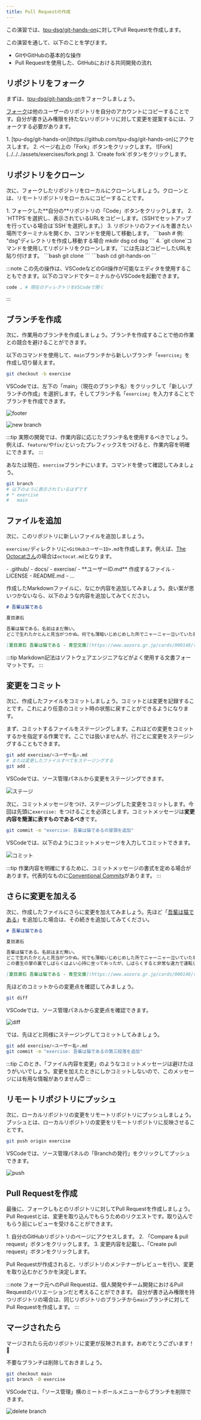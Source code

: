 ```yaml
---
title: Pull Requestの作成
---
```



この演習では、[tpu-dsg/git-hands-on](https://github.com/tpu-dsg/git-hands-on)に対してPull Requestを作成します。

この演習を通して、以下のことを学びます。

- GitやGitHubの基本的な操作
- Pull Requestを使用した、GitHubにおける共同開発の流れ

## リポジトリをフォーク

まずは、[tpu-dsg/git-hands-on](https://github.com/tpu-dsg/git-hands-on)をフォークしましょう。

[フォーク](https://docs.github.com/ja/pull-requests/collaborating-with-pull-requests/working-with-forks/fork-a-repo)は他のユーザーのリポジトリを自分のアカウントにコピーすることです。自分が書き込み権限を持たないリポジトリに対して変更を提案するには、フォークする必要があります。

<Steps>
  1. [tpu-dsg/git-hands-on](https://github.com/tpu-dsg/git-hands-on)にアクセスします。
  2. ページ右上の「Fork」ボタンをクリックします。
  ![Fork](../../../assets/exercises/fork.png) 
  3. `Create fork`ボタンをクリックします。
</Steps>

## リポジトリをクローン

次に、フォークしたリポジトリをローカルにクローンしましょう。クローンとは、リモートリポジトリをローカルにコピーすることです。

<Steps>
1. フォークした**自分の**リポジトリの「Code」ボタンをクリックします。
2. `HTTPS`を選択し、表示されているURLをコピーします。（SSHでセットアップを行っている場合は`SSH`を選択します。）
3. リポジトリのファイルを置きたい場所でターミナルを開くか、コマンドを使用して移動します。
   ```bash
   # 例: "dsg"ディレクトリを作成し移動する場合
   mkdir dsg
   cd dsg
   ```
4. `git clone`コマンドを使用してリポジトリをクローンします。`<URL>`には先ほどコピーしたURLを貼り付けます。
   ```bash
   git clone <URL>
   ```
   ```bash
   cd git-hands-on
   ```
</Steps>

:::note
この先の操作は、VSCodeなどのGit操作が可能なエディタを使用することもできます。以下のコマンドでターミナルからVSCodeを起動できます。

```bash
code . # 現在のディレクトリをVSCodeで開く
```

:::

## ブランチを作成

次に、作業用のブランチを作成しましょう。ブランチを作成することで他の作業との競合を避けることができます。

以下のコマンドを使用して、`main`ブランチから新しいブランチ「`exercise`」を作成し切り替えます。

```bash
git checkout -b exercise
```

VSCodeでは、左下の「main」（現在のブランチ名）をクリックして「新しいブランチの作成」を選択します。そしてブランチ名「`exercise`」を入力することでブランチを作成できます。

![footer](../../../assets/exercises/vscode-footer.png)

![new branch](../../../assets/exercises/new-branch.png)

:::tip
実際の開発では、作業内容に応じたブランチ名を使用するべきでしょう。例えば、`feature/`や`fix/`といったプレフィックスをつけると、作業内容を明確にできます。
:::

あなたは現在、`exercise`ブランチにいます。コマンドを使って確認してみましょう。

```bash
git branch
# 以下のように表示されているはずです
# * exercise
#   main
```

## ファイルを追加

次に、このリポジトリに新しいファイルを追加しましょう。

`exercise/`ディレクトリに`<GitHubユーザーID>.md`を作成します。例えば、[The Octocatさん](https://github.com/octocat)の場合は`octocat.md`となります。

<FileTree>
  - .github/ 
  - docs/ 
  - exercise/ 
    - **ユーザーID.md** 作成するファイル - LICENSE
  - README.md 
  - ...
</FileTree>

作成したMarkdownファイルに、なにか内容を追加してみましょう。良い案が思いつかないなら、以下のような内容を追加してみてください。

```markdown title="<ユーザーID>.md"
# 吾輩は猫である

夏目漱石

吾輩は猫である。名前はまだ無い。
どこで生れたかとんと見当がつかぬ。何でも薄暗いじめじめした所でニャーニャー泣いていた事だけは記憶している。吾輩はここで始めて人間というものを見た。しかもあとで聞くとそれは書生という人間中で一番獰悪な種族であったそうだ。この書生というのは時々我々を捕えて煮て食うという話である。しかしその当時は何という考もなかったから別段恐しいとも思わなかった。ただ彼の掌に載せられてスーと持ち上げられた時何だかフワフワした感じがあったばかりである。掌の上で少し落ちついて書生の顔を見たのがいわゆる人間というものの見始であろう。この時妙なものだと思った感じが今でも残っている。第一毛をもって装飾されべきはずの顔がつるつるしてまるで薬缶だ。その後猫にもだいぶ逢ったがこんな片輪には一度も出会わした事がない。のみならず顔の真中があまりに突起している。そうしてその穴の中から時々ぷうぷうと煙を吹く。どうも咽せぽくて実に弱った。これが人間の飲む煙草というものである事はようやくこの頃知った。

[夏目漱石 吾輩は猫である - 青空文庫](https://www.aozora.gr.jp/cards/000148/files/789_14547.html)
```

:::tip
Markdown記法はソフトウェアエンジニアなどがよく使用する文書フォーマットです。
:::

## 変更をコミット

次に、作成したファイルをコミットしましょう。コミットとは変更を記録することです。これにより任意のコミット時の状態に戻すことができるようになります。

まず、コミットするファイルをステージングします。これはどの変更をコミットするかを指定する作業です。ここでは扱いませんが、行ごとに変更をステージングすることもできます。

```bash
git add exercise/<ユーザー名>.md
# または変更したファイルすべてをステージングする
git add .
```

VSCodeでは、ソース管理パネルから変更をステージングできます。

![ステージ](../../../assets/exercises/stage.png)

次に、コミットメッセージをつけ、ステージングした変更をコミットします。今回は先頭に`exercise: `をつけることを必須とします。コミットメッセージは**変更内容を簡潔に表すものであるべき**です。

```bash
git commit -m "exercise: 吾輩は猫であるの冒頭を追加"
```

VSCodeでは、以下のようにコミットメッセージを入力してコミットできます。

![コミット](../../../assets/exercises/commit.png)

:::tip
作業内容を明確にするために、コミットメッセージの書式を定める場合があります。代表的なものに[Conventional Commits](https://www.conventionalcommits.org/ja/v1.0.0/)があります。
:::

## さらに変更を加える

次に、作成したファイルにさらに変更を加えてみましょう。先ほど「[吾輩は猫である](https://www.aozora.gr.jp/cards/000148/files/789_14547.html)」を追加した場合は、その続きを追加してみてください。

```markdown title="<ユーザーID>.md" ins={7}
# 吾輩は猫である

夏目漱石

吾輩は猫である。名前はまだ無い。
どこで生れたかとんと見当がつかぬ。何でも薄暗いじめじめした所でニャーニャー泣いていた事だけは記憶している。吾輩はここで始めて人間というものを見た。しかもあとで聞くとそれは書生という人間中で一番獰悪な種族であったそうだ。この書生というのは時々我々を捕えて煮て食うという話である。しかしその当時は何という考もなかったから別段恐しいとも思わなかった。ただ彼の掌に載せられてスーと持ち上げられた時何だかフワフワした感じがあったばかりである。掌の上で少し落ちついて書生の顔を見たのがいわゆる人間というものの見始であろう。この時妙なものだと思った感じが今でも残っている。第一毛をもって装飾されべきはずの顔がつるつるしてまるで薬缶だ。その後猫にもだいぶ逢ったがこんな片輪には一度も出会わした事がない。のみならず顔の真中があまりに突起している。そうしてその穴の中から時々ぷうぷうと煙を吹く。どうも咽せぽくて実に弱った。これが人間の飲む煙草というものである事はようやくこの頃知った。
この書生の掌の裏でしばらくはよい心持に坐っておったが、しばらくすると非常な速力で運転し始めた。書生が動くのか自分だけが動くのか分らないが無暗に眼が廻る。胸が悪くなる。到底助からないと思っていると、どさりと音がして眼から火が出た。それまでは記憶しているがあとは何の事やらいくら考え出そうとしても分らない。

[夏目漱石 吾輩は猫である - 青空文庫](https://www.aozora.gr.jp/cards/000148/files/789_14547.html)
```

先ほどのコミットからの変更点を確認してみましょう。

```bash
git diff
```

VSCodeでは、ソース管理パネルから変更点を確認できます。

![diff](../../../assets/exercises/diff.png)

では、先ほどと同様にステージングしてコミットしてみましょう。

```bash
git add exercise/<ユーザー名>.md
git commit -m "exercise: 吾輩は猫であるの第三段落を追加"
```

:::tip
このとき、「ファイル内容を変更」のようなコミットメッセージは避けたほうがいいでしょう。変更を加えたときにしかコミットしないので、このメッセージには有用な情報がありません😇
:::

## リモートリポジトリにプッシュ

次に、ローカルリポジトリの変更をリモートリポジトリにプッシュしましょう。プッシュとは、ローカルリポジトリの変更をリモートリポジトリに反映させることです。

```bash
git push origin exercise
```

VSCodeでは、ソース管理パネルの「Branchの発行」をクリックしてプッシュできます。

![push](../../../assets/exercises/push.png)

## Pull Requestを作成

最後に、フォークしもとのリポジトリに対してPull Requestを作成しましょう。Pull Requestとは、変更を取り込んでもらうためのリクエストです。取り込んでもらう前にレビューを受けることができます。

<Steps>
  1. 自分のGitHubリポジトリのページにアクセスします。 
  2. 「Compare & pull request」ボタンをクリックします。 
  3. 変更内容を記載し、「Create pull request」ボタンをクリックします。
</Steps>

Pull Requestが作成されると、リポジトリのメンテナーがレビューを行い、変更を取り込むかどうかを決定します。

:::note
フォーク元へのPull Requestは、個人開発やチーム開発におけるPull Requestのバリエーションだと考えることができます。
自分が書き込み権限を持つリポジトリの場合は、同じリポジトリのブランチから`main`ブランチに対してPull Requestを作成します。
:::

## マージされたら

マージされたら元のリポジトリに変更が反映されます。おめでとうございます！🎉

不要なブランチは削除しておきましょう。

```bash
git checkout main
git branch -D exercise
```

VSCodeでは、「ソース管理」横のミートボールメニューからブランチを削除できます。

![delete branch](../../../assets/exercises/delete-branch.png)
